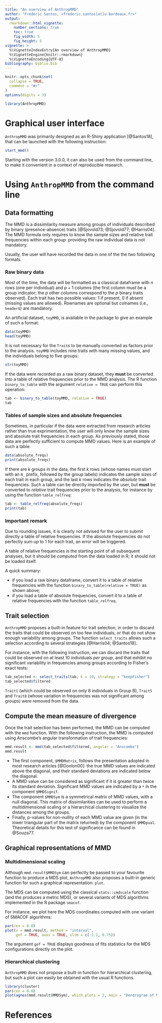 ```yaml
---
title: "An overview of AnthropMMD"
author: "Frédéric Santos, <frederic.santos[at]u-bordeaux.fr>"
output: 
  rmarkdown::html_vignette:
    number_sections: true
    toc: true
    fig_width: 5
    fig_height: 5
vignette: >
  %\VignetteIndexEntry{An overview of AnthropMMD}
  %\VignetteEngine{knitr::rmarkdown}
  %\VignetteEncoding{UTF-8}
bibliography: biblio.bib
---
```


```r
knitr::opts_chunk$set(
  collapse = TRUE,
  comment = "#>"
)
options(digits = 3)
```

```r
library(AnthropMMD)
```

# Graphical user interface

`AnthropMMD` was primarily designed as an R-Shiny application [@Santos18], that can be launched with the following instruction:
```r
start_mmd()
```

Starting with the version 3.0.0, it can also be used from the command line, to make it convenient in a context of reproducible research.

# Using `AnthropMMD` from the command line

## Data formatting

The MMD is a dissimilarity measure among groups of individuals described by binary (presence-absence) traits [@Sjovold73; @Sjovold77; @Harris04]. The MMD formula only requires to know the sample sizes and relative trait frequencies within each group: providing the raw individual data is not mandatory. 

Usually, the user will have recorded the data in one of the the two following formats.

### Raw binary data
Most of the time, the data will be formatted as a classical dataframe with $n$ rows (one per individual) and $p+1$ columns (the first column must be a group indicator; the $p$ other columns correspond to the $p$ binary traits observed). Each trait has two possible values: $1$ if present, $0$ if absent (missing values are allowed). Rownames are optional but colnames (i.e., `header`s) are mandatory.

An artificial dataset, `toyMMD`, is available in the package to give an example of such a format:

```r
data(toyMMD)
head(toyMMD)
```

It is not necessary for the `Trait`s to be manually converted as factors prior to the analysis. `toyMMD` includes nine traits with many missing values, and the individuals belong to five groups:

```r
str(toyMMD)
```

If the data were recorded as a raw binary dataset, they **must** be converted into a table of relative frequencies prior to the MMD analysis. The R function `binary_to_table` with the argument `relative = TRUE` can perform this operation:

```r
tab <- binary_to_table(toyMMD, relative = TRUE)
tab
```

### Tables of sample sizes and absolute frequencies
Sometimes, in particular if the data were extracted from research articles rather than true exprimentation, the user will only know the sample sizes and absolute trait frequencies in each group. As previously stated, those data are perfectly sufficient to compute MMD values. Here is an example of such a table:
```r
data(absolute_freqs)
print(absolute_freqs)
```

If there are $k$ groups in the data, the first $k$ rows (whose names must start with an `N_` prefix, followed by the group labels) indicates the sample sizes of each trait in each group, and the last $k$ rows indicates the *absolute* trait frequencies. Such a table can be directly imported by the user, but **must** be converted to *relative* trait frequencies prior to the analysis, for instance by using the function `table_relfreq`:
```r
tab <- table_relfreq(absolute_freqs)
print(tab)
```

### Important remark
Due to rounding issues, it is clearly not advised for the user to submit directly a table of relative frequencies. If the absolute frequencies do not perfectly sum up to 1 for each trait, an error will be triggered.

A table of relative frequencies is the starting point of all subsequent analyses, but it should be *computed* from the data loaded in R; it should not be loaded itself. 

A quick summary:

* if you load a raw binary dataframe, convert it to a table of relative frequencies with the function `binary_to_table(relative = TRUE)` as shown above;
* if you load a table of absolute frequencies, convert it to a table of relative frequencies with the function `table_relfreq`.

## Trait selection
`AnthropMMD` proposes a built-in feature for trait selection, in order to discard the traits that could be observed on too few individuals, or that do not show enough variability among groups. The function `select_traits` allows such a selection according to several strategies [@Harris04; @Santos18].

For instance, with the following instruction, we can discard the traits that could be observed on at least 10 individuals *per group*, and that exhibit no significant variability in frequencies among groups according to Fisher's exact tests:
```r
tab_selected <- select_traits(tab, k = 10, strategy = "keepFisher")
tab_selected$filtered
```

`Trait1` (which could be observed on only 8 individuals in Group B), `Trait5` and `Trait8` (whose variation in frequencies was not significant among groups) were removed from the data.

## Compute the mean measure of divergence
Once the trait selection has been performed, the MMD can be computed with the `mmd` function. With the following instruction, the MMD is computed using Anscombe's angular transformation of trait frequencies:
```r
mmd.result <- mmd(tab_selected$filtered, angular = "Anscombe")
mmd.result
```

* The first component, `$MMDMatrix`, follows the presentation adopted in most research articles [@Donlon00]: the true MMD values are indicated above the diagonal, and their standard deviations are indicated below the diagonal.
* A MMD value can be considered as significant if it is greater than twice its standard deviation. Significant MMD values are indicated by a `*` in the component `$MMDSignif`.
* The component `$MMDSym` is a symmetrical matrix of MMD values, with a null diagonal. This matrix of dissimilarities can be used to perform a multidimensional scaling or a hierarchical clustering to visualize the distances among the groups.
* Finally, p-values for non-nullity of each MMD value are given (in the lower triangular part of the matrix returned) by the component `$MMDpval`. Theoretical details for this test of significance can be found in @Souza77.

## Graphical representations of MMD
### Multidimensional scaling
Although `mmd.result$MMDSym` can perfectly be passed to your favourite function to produce a MDS plot, `AnthropMMD` also proposes a built-in generic function for such a graphical representation: `plot`. 

The MDS can be computed using the classical `stats::cmdscale` function (and the produces a metric MDS), or several variants of MDS algorithms implemented in the R package `smacof`.

For instance, we plot here the MDS coordinates computed with one variant of SMACOF algorithms:
```r
par(cex = 0.8)
plot(x = mmd.result, method = "interval", 
     gof = TRUE, axes = TRUE, xlim = c(-1.2, 0.75))
```

The argument `gof = TRUE` displays goodness of fits statistics for the MDS configurations directly on the plot.

### Hierarchical clustering
`AnthropMMD` does not propose a built-in function for hierarchical clustering, but such a plot can easily be obtained with the usual R functions.
```r
library(cluster)
par(cex = 0.8)
plot(agnes(mmd.result$MMDSym), which.plots = 2, main = "Dendrogram of MMD dissimilarities")
```

# References